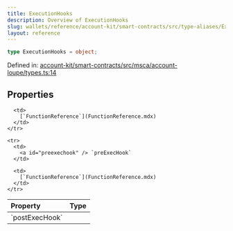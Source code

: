 ```yaml
---
title: ExecutionHooks
description: Overview of ExecutionHooks
slug: wallets/reference/account-kit/smart-contracts/src/type-aliases/ExecutionHooks
layout: reference
---
```


```ts
type ExecutionHooks = object;
```

Defined in: [account-kit/smart-contracts/src/msca/account-loupe/types.ts:14](https://github.com/alchemyplatform/aa-sdk/blob/e3c1a23e6e03f44bf2db3afddb97a91b175cba58/account-kit/smart-contracts/src/msca/account-loupe/types.ts#L14)

## Properties

<table>
  <thead>
    <tr>
      <th align="left">Property</th>
      <th align="left">Type</th>
    </tr>
  </thead>

  <tbody>
    <tr>
      <td>
        <a id="postexechook" /> `postExecHook`
      </td>

      <td>
        [`FunctionReference`](FunctionReference.mdx)
      </td>
    </tr>

    <tr>
      <td>
        <a id="preexechook" /> `preExecHook`
      </td>

      <td>
        [`FunctionReference`](FunctionReference.mdx)
      </td>
    </tr>

  </tbody>
</table>
